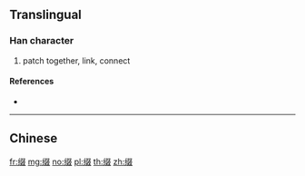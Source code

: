 {{character info/new}}
{{also|綴}}
==Translingual==

===Han character===
{{Han char|rn=120|rad=纟|as=08|sn=11|four=|canj=VMEEE}}

# patch together, link, connect

====References====
* {{Han ref|kx=0944.251|hdz=53422.020|uh=7F00|ud=32512}}

----

==Chinese==
{{zh-see|綴}}

[[fr:缀]]
[[mg:缀]]
[[no:缀]]
[[pl:缀]]
[[th:缀]]
[[zh:缀]]